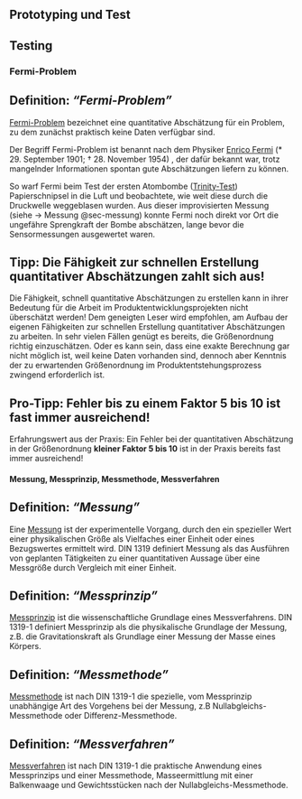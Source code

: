 <!--
author:
  - name: "Christian Anders"
    degrees: 
    roles: "Dozent"
    email: christian.anders@hs-esslingen.de
    affiliation: 
      - name: "Hochschule Esslingen"
        department: "Wirtschaft & Technik"
        group: "Digital Engineering (DEB)"
        city: "Esslingen am Neckar"
        postal-code: 73728
        country: "Deutschland"
        url: https://www.hs-esslingen.de/
abstract: > 
  Skript zur Vorlesung und Labor *"Produktentwicklung 1"* für den Studiengang Digital Engineering DEB3
keywords:
  - Produktentstehungsprozess
  - Entwicklungsmethodik
  - Fermi-Problem
  - Messung
  - Messprinzip
  - Messmethode
  - Messverfahren

copyright: 
  holder: Christian Anders
  year: 2024
lang: de
bibliography: Literatur.bib
date: last-modified
toc: false
number-sections: true
scrollable: true
toc-location: right-body
cap-location: bottom
number-offset: 3
link-external-icon: true
link-external-newwindow: true
-->

<!-- -------------------------------------------------------------------------

                       Fermi-Problem

-------------------------------------------------------------------------- -->

::: {.content-visible unless-meta="headlines.off"}
# Prototyping und Test
## Testing
:::


### Fermi-Problem {#sec-fermiproblem}

::: {.callout-tip}
## Definition: *"Fermi-Problem"*
[Fermi-Problem](https://de.wikipedia.org/wiki/Fermi-Problem) bezeichnet eine quantitative Abschätzung für ein Problem, zu dem zunächst praktisch keine Daten verfügbar sind.
:::

Der Begriff Fermi-Problem ist benannt nach dem Physiker [Enrico Fermi](https://de.wikipedia.org/wiki/Enrico_Fermi) (* 29. September 1901; † 28. November 1954) , der dafür bekannt war, trotz mangelnder Informationen spontan gute Abschätzungen liefern zu können. 

So warf Fermi beim Test der ersten Atombombe ([Trinity-Test](https://de.wikipedia.org/wiki/Trinity-Test)) Papierschnipsel in die Luft und beobachtete, wie weit diese durch die Druckwelle weggeblasen wurden. Aus dieser improvisierten Messung (siehe → Messung @sec-messung) konnte Fermi noch direkt vor Ort die ungefähre Sprengkraft der Bombe abschätzen, lange bevor die Sensormessungen ausgewertet waren.


::: {.callout-tip}
## Tipp: Die Fähigkeit zur schnellen Erstellung quantitativer Abschätzungen zahlt sich aus!
Die Fähigkeit, schnell quantitative Abschätzungen zu erstellen kann in ihrer Bedeutung für die Arbeit im Produktentwicklungsprojekten nicht überschätzt werden! Dem geneigten Leser wird empfohlen, am Aufbau der eigenen Fähigkeiten zur schnellen Erstellung quantitativer Abschätzungen zu arbeiten. In sehr vielen Fällen genügt es bereits, die Größenordnung richtig einzuschätzen. Oder es kann sein, dass eine exakte Berechnung gar nicht möglich ist, weil keine Daten vorhanden sind, dennoch aber Kenntnis der zu erwartenden Größenordnung im Produktentstehungsprozess zwingend erforderlich ist.
:::

::: {.callout-important}
## Pro-Tipp: Fehler bis zu einem Faktor 5 bis 10 ist fast immer ausreichend!
Erfahrungswert aus der Praxis: Ein Fehler bei der quantitativen Abschätzung in der Größenordnung **kleiner Faktor 5 bis 10** ist in der Praxis bereits fast immer ausreichend!
:::


<!-- -------------------------------------------------------------------------

                       Exkurs: Messung
                       
-------------------------------------------------------------------------- -->
#### Messung, Messprinzip, Messmethode, Messverfahren {#sec-messung}

::: {.callout-tip}
## Definition: *"Messung"*
Eine [Messung](https://de.wikipedia.org/wiki/Messung) ist der experimentelle Vorgang, durch den ein spezieller Wert einer physikalischen Größe als Vielfaches einer Einheit oder eines Bezugswertes ermittelt wird. DIN 1319 definiert Messung als das Ausführen von geplanten Tätigkeiten zu einer quantitativen Aussage über eine Messgröße durch Vergleich mit einer Einheit.
:::

::: {.callout-tip}
## Definition: *"Messprinzip"*
[Messprinzip](https://de.wikipedia.org/wiki/Messung#Messprinzip) ist die wissenschaftliche Grundlage eines Messverfahrens. DIN 1319-1 definiert Messprinzip als die physikalische Grundlage der Messung, z.B. die Gravitationskraft als Grundlage einer Messung der Masse eines Körpers.
:::

::: {.callout-tip}
## Definition: *"Messmethode"*
[Messmethode](https://de.wikipedia.org/wiki/Messung#Messmethode) ist nach DIN 1319-1 die spezielle, vom Messprinzip unabhängige Art des Vorgehens bei der Messung, z.B Nullabgleichs-Messmethode oder Differenz-Messmethode.
:::

::: {.callout-tip}
## Definition: *"Messverfahren"*
[Messverfahren](https://de.wikipedia.org/wiki/Messung#Messverfahren) ist nach DIN 1319-1 die praktische Anwendung eines Messprinzips und einer Messmethode, Masseermittlung mit einer Balkenwaage und Gewichtsstücken nach der Nullabgleichs-Messmethode.
:::